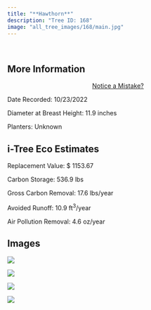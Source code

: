 ```yaml
---
title: "**Hawthorn**"
description: "Tree ID: 168"
image: "all_tree_images/168/main.jpg"
---
```


<br>

## **More Information**
::: column-margin
<center><a class="button" href="https://forms.gle/W6f5nwYxrM33hF4f7">Notice a Mistake?</a></center>
:::


Date Recorded:  10/23/2022

Diameter at Breast Height:  11.9  inches

Planters:  Unknown

## **i-Tree Eco Estimates**


 Replacement Value: $ 1153.67

 Carbon Storage:  536.9  lbs

 Gross Carbon Removal:  17.6  lbs/year

 Avoided Runoff:  10.9  ft<sup>3</sup>/year

 Air Pollution Removal:  4.6  oz/year

## **Images**


 ![](all_tree_images/168/IMG_6974.jpg)

 ![](all_tree_images/168/IMG_6975.jpg)

 ![](all_tree_images/168/IMG_6977.jpg)

 ![](all_tree_images/168/main.jpg)
